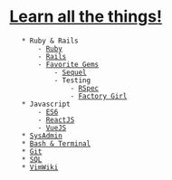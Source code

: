 = [[http://www.troll.me/images/x-all-the-things/learn-all-the-things.jpg|Learn all the things!]] =
	* Ruby & Rails
		- [[Ruby]]
		- [[Rails]]
		- [[Favorite Gems]]
			- [[Sequel]]
			- Testing
				- [[RSpec]]
				- [[Factory Girl]]
	* Javascript
		- [[ES6]]
		- [[ReactJS]]
		- [[VueJS]]
	* [[SysAdmin]]
	* [[Bash & Terminal]]
	* [[Git]]
	* [[SQL]]
	* [[VimWiki]]

